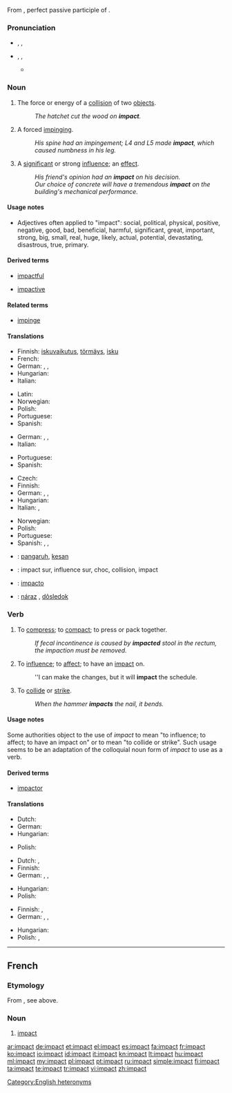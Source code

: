 
From {{etyl|la|en}} {{term|impactus|impāctus|lang=la}}, perfect passive participle of {{term|impingo|impingō|dash against, impinge|lang=la}}.

===Pronunciation===
* {{sense|noun}} {{enPR|imʹpăkt}}, {{IPA|/ˈɪmpækt/}}, {{SAMPA|/"Imp{kt/}}
* {{sense|verb}} {{enPR|im-păktʹ}}, {{IPA|/ɪmˈpækt/}}, {{SAMPA|/Im"p{kt/}}
** {{rhymes|ækt}}

===Noun===
{{en-noun}}

# The force or energy of a [[collision]] of two [[object]]s.
#: ''The hatchet cut the wood on '''impact'''.''
# {{chiefly|medicine}} A forced [[impinge|impinging]].
#: ''His spine had an impingement; L4 and L5 made '''impact''', which caused numbness in his leg.''
# A [[significant]] or strong [[influence]]; an [[effect]].
#: ''His friend's opinion had an '''impact''' on his decision.''
#: ''Our choice of concrete will have a tremendous '''impact''' on the building's mechanical performance.''

====Usage notes====
* Adjectives often applied to "impact": <!-- by area of impact -->social, political, physical, <!-- goodness, size, likelihood, etc. --> positive, negative, good, bad, beneficial, harmful, significant, great, important, strong, big, small, real, huge, likely, actual, potential, devastating, disastrous, true, primary.

====Derived terms====
{{rel-top3|terms derived from ''impact (noun)''}}
* [[impactful]]
{{rel-mid3}}
* [[impactive]]
{{rel-mid3}}
{{rel-bottom}}

====Related terms====
* [[impinge]]

====Translations====
{{trans-top|the force or energy of a collision of two objects}}
* Finnish: [[iskuvaikutus]], [[törmäys]], [[isku]]
* French: {{t+|fr|impact|m}}
* German: {{t+|de|Einschlag|m}}, {{t+|de|Aufprall|m}}, {{t+|de|Aufschlag|m}}
* Hungarian: {{t|hu|behatás}}
* Italian: {{t+|it|impatto|m}}
{{trans-mid}}
* Latin: {{t-|la|ictus}}
* Norwegian: {{t|no|treffvirkning|c}}
* Polish: {{t|pl|uderzenie|n}}
* Portuguese: {{t+|pt|impacto|m}}
* Spanish: {{t+|es|impacto|m}}
{{trans-bottom}}

{{trans-top|a forced impinging}}
* German: {{t+|de|Belastung|f}}, {{t+|de|Stoß|m}}, {{t+|de|Druck|m}}
* Italian: {{t+|it|impatto|m}}
{{trans-mid}}
* Portuguese: {{t+|pt|impacto|m}}
* Spanish: {{t+|es|impacto|m}}
{{trans-bottom}}

{{trans-top|a significant or strong influence}}
* Czech: {{t+|cs|dopad|m}}
* Finnish: {{t+|fi|vaikutus}}
* German: {{t+|de|Einwirkung|f}}, {{t+|de|Einfluss|m}}, {{t+|de|Beeinflussung|f}}
* Hungarian: {{t+|hu|befolyás}}
* Italian: {{t+|it|impatto|m}},  {{t+|it|effetto|m}}
{{trans-mid}}
* Norwegian: {{t|no|virkning|c}}
* Polish: {{t|pl|wpływ|m}}
* Portuguese: {{t+|pt|impacto|m}}
* Spanish: {{t+|es|impacto|m}}, {{t+|es|efecto|m}}, {{t+|es|consecuencia|f}}
{{trans-bottom}}

{{checktrans-top}}
* {{ttbc|ms}}: [[pangaruh]], [[kesan]]
* {{ttbc|fr}}: impact sur, influence sur, choc, collision, impact
* {{ttbc|ia}}: [[impacto]]
{{trans-mid}}
* {{ttbc|sk}}: [[náraz]] {{m}}, [[dôsledok]] {{m}}
{{trans-bottom}}

===Verb===
{{en-verb}}

# {{transitive}} To [[compress]]; to [[compact]]; to press or pack together.
#: ''If fecal incontinence is caused by '''impacted''' stool in the rectum, the impaction must be removed.''
# {{transitive|proscribed}} To [[influence]]; to [[affect]]; to have an [[impact#Noun|impact]] on.
#: ''I can make the changes, but it will '''impact''' the schedule.
# {{transitive}} To [[collide]] or [[strike]].
#: ''When the hammer '''impacts''' the nail, it bends.''

====Usage notes====
Some authorities object to the use of ''impact'' to mean "to influence; to affect; to have an impact on" or to mean "to collide or strike".  Such usage seems to be an adaptation of the colloquial noun form of ''impact'' to use as a verb.

====Derived terms====
* [[impactor]]

====Translations====
{{trans-top|to compress}}
* Dutch: {{t|nl|samenpersen}}
* German: {{t+|de|zusammenpressen}}
* Hungarian: {{t|hu|összenyomódik}}
{{trans-mid}}
* Polish: {{t|pl|ściskać}}
{{trans-bottom}}

{{trans-top|to influence}}
* Dutch: {{t|nl|inwerken}}, {{t|nl|beïnvloeden}}
* Finnish: {{t+|fi|vaikuttaa}}
* German: {{t+|de|beeinflussen}}, {{t+|de|einwirken}}, {{t+|de|beeinträchtigen}}
{{trans-mid}}
* Hungarian: {{t+|hu|befolyásol}}
* Polish: {{t+|pl|wpływać}}
{{trans-bottom}}

{{trans-top|to collide or strike}}
* Finnish: {{t+|fi|törmätä}}, {{t-|fi|iskeytyä}}
* German: {{t+|de|einschlagen}}, {{t+|de|zusammenstossen}}, {{t+|de|kollidieren}}
{{trans-mid}}
* Hungarian: {{t-|hu|ütközik}}
* Polish: {{t|pl|uderzać}}, {{t|pl|zderzać}}
{{trans-bottom}}

[[Category:English heteronyms]]

----

==French==

===Etymology===
From {{etyl|la|fr}}, see above.

===Noun===
{{fr-noun|m}}

# {{context|literally or figuratively}} [[#English|impact]]

[[ar:impact]]
[[de:impact]]
[[et:impact]]
[[el:impact]]
[[es:impact]]
[[fa:impact]]
[[fr:impact]]
[[ko:impact]]
[[io:impact]]
[[id:impact]]
[[it:impact]]
[[kn:impact]]
[[lt:impact]]
[[hu:impact]]
[[ml:impact]]
[[my:impact]]
[[pl:impact]]
[[pt:impact]]
[[ru:impact]]
[[simple:impact]]
[[fi:impact]]
[[ta:impact]]
[[te:impact]]
[[tr:impact]]
[[vi:impact]]
[[zh:impact]]